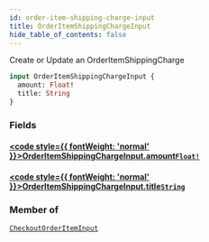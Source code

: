 ```yaml
---
id: order-item-shipping-charge-input
title: OrderItemShippingChargeInput
hide_table_of_contents: false
---
```








Create or Update an OrderItemShippingCharge

```graphql
input OrderItemShippingChargeInput {
  amount: Float!
  title: String
}
```


### Fields

#### [<code style={{ fontWeight: 'normal' }}>OrderItemShippingChargeInput.<b>amount</b></code>](#)<Bullet />[`Float!`](/demand/api/graphql-storefront/reference/scalars/float) <Badge class="secondary" text="non-null"/> <Badge class="secondary" text="scalar"/>
> 
> 

#### [<code style={{ fontWeight: 'normal' }}>OrderItemShippingChargeInput.<b>title</b></code>](#)<Bullet />[`String`](/demand/api/graphql-storefront/reference/scalars/string) <Badge class="secondary" text="scalar"/>
> 
> 



### Member of

[`CheckoutOrderItemInput`](/demand/api/graphql-storefront/reference/inputs/checkout-order-item-input)  <Badge class="secondary" text="input"/>



